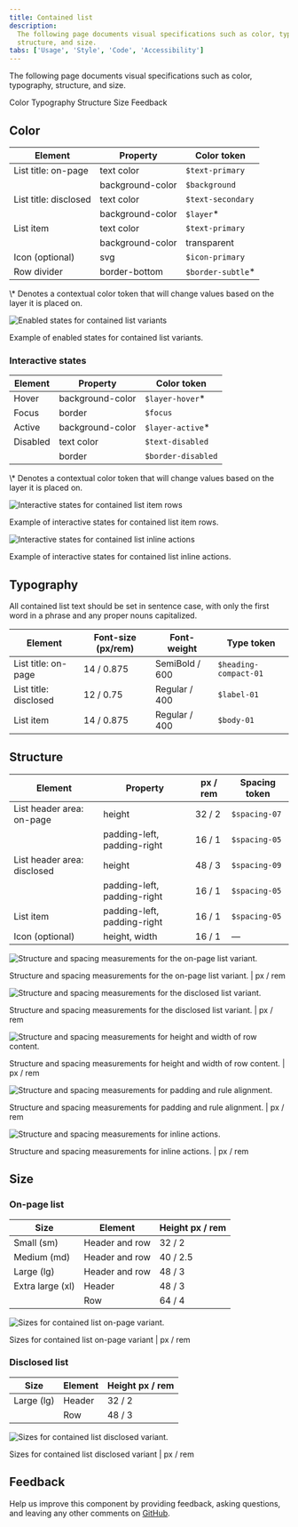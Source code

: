 ```yaml
---
title: Contained list
description:
  The following page documents visual specifications such as color, typography,
  structure, and size.
tabs: ['Usage', 'Style', 'Code', 'Accessibility']
---
```


<PageDescription>

The following page documents visual specifications such as color, typography,
structure, and size.

</PageDescription>

<AnchorLinks>

<AnchorLink>Color</AnchorLink>
<AnchorLink>Typography</AnchorLink>
<AnchorLink>Structure</AnchorLink>
<AnchorLink>Size</AnchorLink>
<AnchorLink>Feedback</AnchorLink>

</AnchorLinks>

## Color

| Element               | Property         | Color token        |
| --------------------- | ---------------- | ------------------ |
| List title: on-page   | text color       | `$text-primary`    |
|                       | background-color | `$background`      |
| List title: disclosed | text color       | `$text-secondary`  |
|                       | background-color | `$layer`\*         |
| List item             | text color       | `$text-primary`    |
|                       | background-color | transparent        |
| Icon (optional)       | svg              | `$icon-primary`    |
| Row divider           | border-bottom    | `$border-subtle`\* |

<Caption>
  \* Denotes a contextual color token that will change values based on the layer
  it is placed on.
</Caption>

<Row>
<Column colLg={8}>

![Enabled states for contained list variants](images/contained-list-style-1.png)

</Column>
</Row>

<Caption>Example of enabled states for contained list variants.</Caption>

### Interactive states

| Element  | Property         | Color token        |
| -------- | ---------------- | ------------------ |
| Hover    | background-color | `$layer-hover`\*   |
| Focus    | border           | `$focus`           |
| Active   | background-color | `$layer-active`\*  |
| Disabled | text color       | `$text-disabled`   |
|          | border           | `$border-disabled` |

<Caption>
  \* Denotes a contextual color token that will change values based on the layer
  it is placed on.
</Caption>

<Row>
<Column colLg={12}>

![Interactive states for contained list item rows](images/contained-list-style-2.png)

</Column>
</Row>

<Caption>Example of interactive states for contained list item rows.</Caption>

<br />

<Row>
<Column colLg={12}>

![Interactive states for contained list inline actions](images/contained-list-style-3.png)

</Column>
</Row>

<Caption>
  Example of interactive states for contained list inline actions.
</Caption>

## Typography

All contained list text should be set in sentence case, with only the first word
in a phrase and any proper nouns capitalized.

| Element               | Font-size (px/rem) | Font-weight    | Type token            |
| --------------------- | ------------------ | -------------- | --------------------- |
| List title: on-page   | 14 / 0.875         | SemiBold / 600 | `$heading-compact-01` |
| List title: disclosed | 12 / 0.75          | Regular / 400  | `$label-01`           |
| List item             | 14 / 0.875         | Regular / 400  | `$body-01`            |

## Structure

| Element                     | Property                    | px / rem | Spacing token |
| --------------------------- | --------------------------- | -------- | ------------- |
| List header area: on-page   | height                      | 32 / 2   | `$spacing-07` |
|                             | padding-left, padding-right | 16 / 1   | `$spacing-05` |
| List header area: disclosed | height                      | 48 / 3   | `$spacing-09` |
|                             | padding-left, padding-right | 16 / 1   | `$spacing-05` |
| List item                   | padding-left, padding-right | 16 / 1   | `$spacing-05` |
| Icon (optional)             | height, width               | 16 / 1   | —             |

<div className="image--fixed">

![Structure and spacing measurements for the on-page list variant.](images/contained-list-style-4.png)

</div>

<Caption>
  Structure and spacing measurements for the on-page list variant. | px / rem
</Caption>

<br />

<div className="image--fixed">

![Structure and spacing measurements for the disclosed list variant.](images/contained-list-style-5.png)

</div>

<Caption>
  Structure and spacing measurements for the disclosed list variant. | px / rem
</Caption>

<br />

<div className="image--fixed">

![Structure and spacing measurements for height and width of row content.](images/contained-list-style-6.png)

</div>

<Caption>
  Structure and spacing measurements for height and width of row content. | px /
  rem
</Caption>

<br />

<div className="image--fixed">

![Structure and spacing measurements for padding and rule alignment.](images/contained-list-style-7.png)

</div>

<Caption>
  Structure and spacing measurements for padding and rule alignment. | px / rem
</Caption>

<br />

<div className="image--fixed">

![Structure and spacing measurements for inline actions.](images/contained-list-style-8.png)

</div>

<Caption>
  Structure and spacing measurements for inline actions. | px / rem
</Caption>

## Size

### On-page list

| Size             | Element        | Height px / rem |
| ---------------- | -------------- | --------------- |
| Small (sm)       | Header and row | 32 / 2          |
| Medium (md)      | Header and row | 40 / 2.5        |
| Large (lg)       | Header and row | 48 / 3          |
| Extra large (xl) | Header         | 48 / 3          |
|                  | Row            | 64 / 4          |

<div className="image--fixed">

![Sizes for contained list on-page variant.](images/contained-list-style-9.png)

</div>

<Caption>Sizes for contained list on-page variant | px / rem</Caption>

### Disclosed list

| Size       | Element | Height px / rem |
| ---------- | ------- | --------------- |
| Large (lg) | Header  | 32 / 2          |
|            | Row     | 48 / 3          |

<div className="image--fixed">

![Sizes for contained list disclosed variant.](images/contained-list-style-10.png)

</div>

<Caption>Sizes for contained list disclosed variant | px / rem</Caption>

## Feedback

Help us improve this component by providing feedback, asking questions, and
leaving any other comments on
[GitHub](https://github.com/carbon-design-system/carbon-website/issues/new?assignees=&labels=feedback&template=feedback.md).
